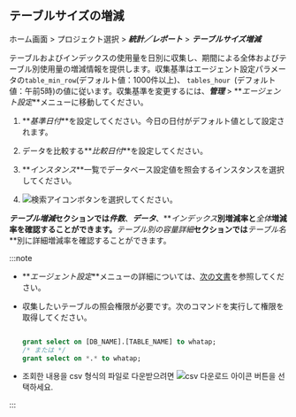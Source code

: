 ## テーブルサイズの増減

ホーム画面 > プロジェクト選択 > **_統計／レポート_** > **_テーブルサイズ増減_**

<ProdImg img='db-database-tablesize.png' alt='테이블 사이즈 증감'/>

テーブルおよびインデックスの使用量を日別に収集し、期間による全体およびテーブル別使用量の増減情報を提供します。収集基準はエージェント設定パラメータの`table_min_row`(デフォルト値：1000件以上)、 `tables_hour `(デフォルト値：午前5時)の値に従います。収集基準を変更するには、**_管理_** > **_エージェント設定_**メニューに移動してください。

1.  **_基準日付_**を設定してください。今日の日付がデフォルト値として設定されます。

2.  データを比較する**_比較日付_**を設定してください。

3.  **_インスタンス_**一覧でデータベース設定値を照会するインスタンスを選択してください。

4.  ![検索アイコン](/img/ico-btn-search.png)ボタンを選択してください。

**_テーブル増減_**セクションでは**_件数_**、**_データ_**、**_インデックス_**別増減率と**_全体_**増減率を確認することができます。**_テーブル別の容量詳細_**セクションでは**_テーブル名_**別に詳細増減率を確認することができます。 

:::note

-   **_エージェント設定_**メニューの詳細については、[次の文書](agent-settings#agent-options)を参照してください。

-   収集したいテーブルの照会権限が必要です。次のコマンドを実行して権限を取得してください。

    ```sql

    grant select on [DB_NAME].[TABLE_NAME] to whatap;
    /* または */
    grant select on *.* to whatap;

    ```

-   조회한 내용을 csv 형식의 파일로 다운받으려면 ![csv 다운로드 아이콘](/img/ic-csv-download-ms.svg) 버튼을 선택하세요.

:::
